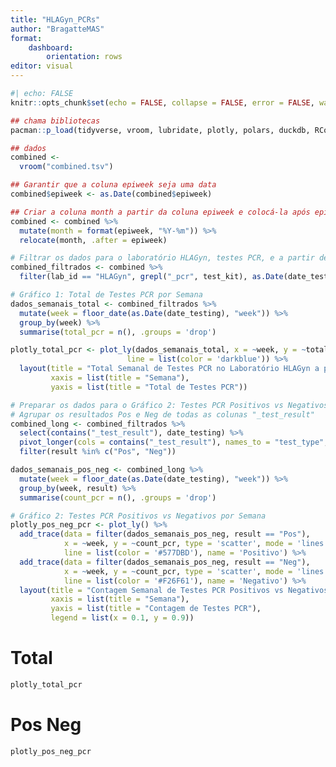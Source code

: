 ```yaml
---
title: "HLAGyn_PCRs"
author: "BragatteMAS"
format: 
    dashboard:
        orientation: rows
editor: visual
---
```

```r
#| echo: FALSE
knitr::opts_chunk$set(echo = FALSE, collapse = FALSE, error = FALSE, warning = FALSE, message = FALSE, cache = FALSE)
```

```r
## chama bibliotecas
pacman::p_load(tidyverse, vroom, lubridate, plotly, polars, duckdb, RColorBrewer)
```

```r
## dados
combined <-
  vroom("combined.tsv")
```

```r
## Garantir que a coluna epiweek seja uma data
combined$epiweek <- as.Date(combined$epiweek)

## Criar a coluna month a partir da coluna epiweek e colocá-la após epiweek
combined <- combined %>%
  mutate(month = format(epiweek, "%Y-%m")) %>%
  relocate(month, .after = epiweek)
```

```r
# Filtrar os dados para o laboratório HLAGyn, testes PCR, e a partir de Janeiro de 2022
combined_filtrados <- combined %>%
  filter(lab_id == "HLAGyn", grepl("_pcr", test_kit), as.Date(date_testing) >= as.Date("2022-01-01"))

# Gráfico 1: Total de Testes PCR por Semana
dados_semanais_total <- combined_filtrados %>%
  mutate(week = floor_date(as.Date(date_testing), "week")) %>%
  group_by(week) %>%
  summarise(total_pcr = n(), .groups = 'drop')

plotly_total_pcr <- plot_ly(dados_semanais_total, x = ~week, y = ~total_pcr, type = 'scatter', mode = 'lines',
                          line = list(color = 'darkblue')) %>%
  layout(title = "Total Semanal de Testes PCR no Laboratório HLAGyn a partir de Janeiro de 2022",
         xaxis = list(title = "Semana"),
         yaxis = list(title = "Total de Testes PCR"))

# Preparar os dados para o Gráfico 2: Testes PCR Positivos vs Negativos
# Agrupar os resultados Pos e Neg de todas as colunas "_test_result"
combined_long <- combined_filtrados %>%
  select(contains("_test_result"), date_testing) %>%
  pivot_longer(cols = contains("_test_result"), names_to = "test_type", values_to = "result") %>%
  filter(result %in% c("Pos", "Neg"))

dados_semanais_pos_neg <- combined_long %>%
  mutate(week = floor_date(as.Date(date_testing), "week")) %>%
  group_by(week, result) %>%
  summarise(count_pcr = n(), .groups = 'drop')

# Gráfico 2: Testes PCR Positivos vs Negativos por Semana
plotly_pos_neg_pcr <- plot_ly() %>%
  add_trace(data = filter(dados_semanais_pos_neg, result == "Pos"),
            x = ~week, y = ~count_pcr, type = 'scatter', mode = 'lines',
            line = list(color = '#577DBD'), name = 'Positivo') %>%
  add_trace(data = filter(dados_semanais_pos_neg, result == "Neg"),
            x = ~week, y = ~count_pcr, type = 'scatter', mode = 'lines',
            line = list(color = '#F26F61'), name = 'Negativo') %>%
  layout(title = "Contagem Semanal de Testes PCR Positivos vs Negativos no Laboratório HLAGyn a partir de Janeiro de 2022",
         xaxis = list(title = "Semana"),
         yaxis = list(title = "Contagem de Testes PCR"),
         legend = list(x = 0.1, y = 0.9))
```


# Total

```r
plotly_total_pcr
```

# Pos Neg

```r
plotly_pos_neg_pcr
```
